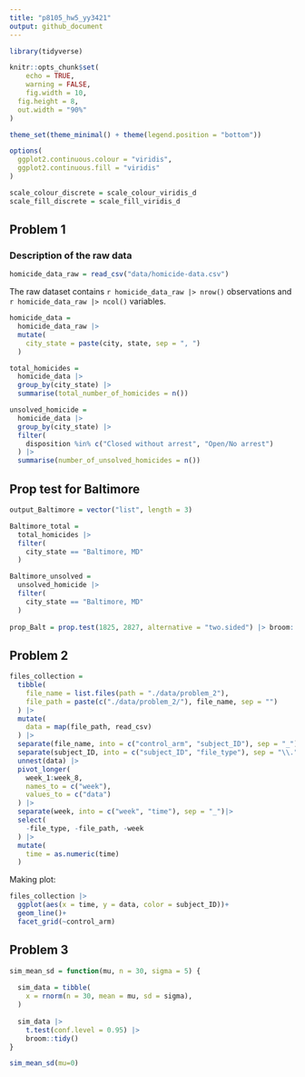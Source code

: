 ```yaml
---
title: "p8105_hw5_yy3421"
output: github_document
---
```


```r
library(tidyverse)

knitr::opts_chunk$set(
	echo = TRUE,
	warning = FALSE,
	fig.width = 10, 
  fig.height = 8,
  out.width = "90%"
)

theme_set(theme_minimal() + theme(legend.position = "bottom"))

options(
  ggplot2.continuous.colour = "viridis",
  ggplot2.continuous.fill = "viridis"
)

scale_colour_discrete = scale_colour_viridis_d
scale_fill_discrete = scale_fill_viridis_d
```

## Problem 1

### Description of the raw data

```r
homicide_data_raw = read_csv("data/homicide-data.csv")
```

The raw dataset contains `r homicide_data_raw |> nrow()` observations and `r homicide_data_raw |> ncol()` variables.

```r
homicide_data = 
  homicide_data_raw |> 
  mutate(
    city_state = paste(city, state, sep = ", ")
  ) 
```

```r
total_homicides = 
  homicide_data |> 
  group_by(city_state) |> 
  summarise(total_number_of_homicides = n()) 
```

```r
unsolved_homicide = 
  homicide_data |> 
  group_by(city_state) |> 
  filter(
    disposition %in% c("Closed without arrest", "Open/No arrest")
  ) |> 
  summarise(number_of_unsolved_homicides = n()) 
```

## Prop test for Baltimore
```r
output_Baltimore = vector("list", length = 3)

Baltimore_total = 
  total_homicides |> 
  filter(
    city_state == "Baltimore, MD"
  ) 

Baltimore_unsolved = 
  unsolved_homicide |> 
  filter(
    city_state == "Baltimore, MD"
  ) 
    
prop_Balt = prop.test(1825, 2827, alternative = "two.sided") |> broom::tidy()

```

## Problem 2
```r
files_collection = 
  tibble(
    file_name = list.files(path = "./data/problem_2"),
    file_path = paste(c("./data/problem_2/"), file_name, sep = "")
  ) |>
  mutate(
    data = map(file_path, read_csv)
  ) |> 
  separate(file_name, into = c("control_arm", "subject_ID"), sep = "_") |> 
  separate(subject_ID, into = c("subject_ID", "file_type"), sep = "\\.")|> 
  unnest(data) |> 
  pivot_longer(
    week_1:week_8,
    names_to = c("week"),
    values_to = c("data") 
  ) |> 
  separate(week, into = c("week", "time"), sep = "_")|> 
  select(
    -file_type, -file_path, -week
  ) |> 
  mutate(
    time = as.numeric(time)
  )
```

Making plot:
```r
files_collection |> 
  ggplot(aes(x = time, y = data, color = subject_ID))+
  geom_line()+
  facet_grid(~control_arm)
```

## Problem 3

```r
sim_mean_sd = function(mu, n = 30, sigma = 5) {
  
  sim_data = tibble(
    x = rnorm(n = 30, mean = mu, sd = sigma),
  )
  
  sim_data |> 
    t.test(conf.level = 0.95) |> 
    broom::tidy() 
}

```

```r
sim_mean_sd(mu=0)
```


